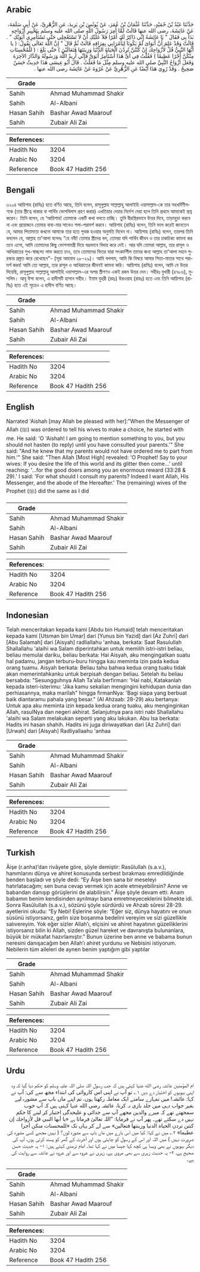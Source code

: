 ## Arabic


<div dir="rtl" lang="ar" style={{fontSize:'larger',backgroundColor:'#f8f9fa',padding:20}}>
حَدَّثَنَا عَبْدُ بْنُ حُمَيْدٍ، حَدَّثَنَا عُثْمَانُ بْنُ عُمَرَ، عَنْ يُونُسَ بْنِ يَزِيدَ، عَنِ الزُّهْرِيِّ، عَنْ أَبِي سَلَمَةَ، عَنْ عَائِشَةَ، رضى الله عنها قَالَتْ لَمَّا أُمِرَ رَسُولُ اللَّهِ صلى الله عليه وسلم بِتَخْيِيرِ أَزْوَاجِهِ بَدَأَ بِي فَقَالَ ‏"‏ يَا عَائِشَةُ إِنِّي ذَاكِرٌ لَكِ أَمْرًا فَلاَ عَلَيْكِ أَنْ لاَ تَسْتَعْجِلِي حَتَّى تَسْتَأْمِرِي أَبَوَيْكِ ‏"‏ ‏.‏ قَالَتْ وَقَدْ عَلِمَ أَنَّ أَبَوَاىَ لَمْ يَكُونَا لِيَأْمُرَانِي بِفِرَاقِهِ قَالَتْ ثُمَّ قَالَ ‏"‏ إِنَّ اللَّهَ تَعَالَى يَقُولُ‏:‏ ‏(‏ يا أَيُّهَا النَّبِيُّ قُلْ لأَزْوَاجِكَ إِنْ كُنْتُنَّ تُرِدْنَ الْحَيَاةَ الدُّنْيَا وَزِينَتَهَا فَتَعَالَيْنَ ‏)‏ حَتَّى بَلَغَ ‏:‏ ‏(‏ للْمُحْسِنَاتِ مِنْكُنَّ أَجْرًا عَظِيمًا ‏)‏ فَقُلْتُ فِي أَىِّ هَذَا أَسْتَأْمِرُ أَبَوَىَّ فَإِنِّي أُرِيدُ اللَّهَ وَرَسُولَهُ وَالدَّارَ الآخِرَةَ وَفَعَلَ أَزْوَاجُ النَّبِيِّ صلى الله عليه وسلم مِثْلَ مَا فَعَلْتُ ‏.‏ قَالَ أَبُو عِيسَى هَذَا حَدِيثٌ حَسَنٌ صَحِيحٌ ‏.‏ وَقَدْ رُوِيَ هَذَا أَيْضًا عَنِ الزُّهْرِيِّ عَنْ عُرْوَةَ عَنْ عَائِشَةَ رضى الله عنها ‏.‏
</div>
<div style={{backgroundColor:'#f8f9fa',padding:20, marginBottom: 10}}><table> <thead> <tr> <th>Grade</th> <th></th> </tr> </thead> <tbody> <tr><td>Sahih</td><td>Ahmad Muhammad Shakir</td></tr><tr><td>Sahih</td><td>Al-Albani</td></tr><tr><td>Hasan Sahih</td><td>Bashar Awad Maarouf</td></tr><tr><td>Sahih</td><td>Zubair Ali Zai</td></tr></tbody></table><table> <thead> <tr> <th>References:</th> <th></th> </tr> </thead> <tbody><tr><td>Hadith No</td><td>3204</td></tr><tr><td>Arabic No</td><td>3204</td></tr><tr><td>Reference</td><td>Book 47 Hadith 256</td></tr></tbody></table></div>

## Bengali


<div dir="ltr" lang="bn" style={{fontSize:'larger',backgroundColor:'#f8f9fa',padding:20}}>
৩২০৪ আয়িশাহ (রাযিঃ) হতে বর্ণিত আছে, তিনি বলেন, রাসূলুল্লাহ সাল্লাল্লাহু আলাইহি ওয়াসাল্লাম-কে তার সহধর্মিণীগণকে (তার স্ত্রীত্বে থাকার বা পার্থিব ভোগবিলাস গ্রহণ করার) এখতিয়ার দেয়ার নির্দেশ দেয়া হলে তিনি প্রথমে আমাকেই প্রশ্ন করেন। তিনি বলেন, হে ‘আয়িশাহ! তোমাকে একটি কথা বলতে চাচ্ছি। তুমি ধীরস্থিরভাবে উত্তর দিবে, তাড়াহুড়া করবে না এবং প্রয়োজনে তোমার বাবা-মার সাথেও শলা-পরামর্শ করবে। আয়িশাহ (রাযিঃ) বলেন, তিনি ভাল করেই জানতেন যে, আমার পিতামাতা কখনো আমাকে তার হতে পৃথক হওয়ার অনুমতি দিবেন না। আয়িশাহ (রাযিঃ) বলেন, তারপর তিনি বললেন যে, আল্লাহ তা'আলা বলেনঃ “হে নবী! তোমার স্ত্রীদের বল, তোমরা যদি পার্থিব জীবন ও তার চাকচিক্য কামনা কর তবে এসো, আমি তোমাদের কিছু ভোগসামগ্ৰী দিয়ে ভদ্রভাবে বিদায় করে দেই। আর যদি তোমরা আল্লাহ, তার রাসূল ও আখিরাতের সুখ-স্বাচ্ছন্দ্য লাভ করতে চাও, তবে তোমাদের ভিতর যারা সৎকর্মশীল তাদের জন্য আল্লাহ তা'আলা মহান পুরস্কার প্রস্তুত করে রেখেছেন"- (সূরা আহযাব ২৮-২৯)। আমি বললাম, আমি কি বিষয়ে আমার পিতা-মাতার সাথে পরামর্শ করব! আমি তো আল্লাহ, তার রাসূল ও আখিরাতের জীবনই কামনা করি। আয়িশাহ (রাযিঃ) বলেন, আমি যে উত্তর দিয়েছি, রাসূলুল্লাহ সাল্লাল্লাহু আলাইহি ওয়াসাল্লাম-এর অপর স্ত্রীগণও একই রকম উত্তর দেন। সহীহঃ বুখারী (৪৭৮৬), মুসলিম। আবূ ঈসা বলেন, এ হাদীসটি হাসান সহীহ। ইমাম যুহরী (রহঃ) উরওয়াহ (রাহঃ) হতে এবং তিনি আয়িশাহ (রাযিঃ) হতে এই সূত্রেও এ হাদীস বর্ণিত আছে।
</div>
<div style={{backgroundColor:'#f8f9fa',padding:20, marginBottom: 10}}><table> <thead> <tr> <th>Grade</th> <th></th> </tr> </thead> <tbody> <tr><td>Sahih</td><td>Ahmad Muhammad Shakir</td></tr><tr><td>Sahih</td><td>Al-Albani</td></tr><tr><td>Hasan Sahih</td><td>Bashar Awad Maarouf</td></tr><tr><td>Sahih</td><td>Zubair Ali Zai</td></tr></tbody></table><table> <thead> <tr> <th>References:</th> <th></th> </tr> </thead> <tbody><tr><td>Hadith No</td><td>3204</td></tr><tr><td>Arabic No</td><td>3204</td></tr><tr><td>Reference</td><td>Book 47 Hadith 256</td></tr></tbody></table></div>

## English


<div dir="ltr" lang="en" style={{fontSize:'larger',backgroundColor:'#f8f9fa',padding:20}}>
Narrated 'Aishah [may Allah be pleased with her]:"When the Messenger of Allah (ﷺ) was ordered to tell his wives to make a choice, he started with me. He said: 'O 'Aishah! I am going to mention something to you, but you should not hasten (to reply) until you have consulted your parents.'" She said: "And he knew that my parents would not have ordered me to part from him.'" She said: "Then Allah [Most High] revealed: 'O Prophet! Say to your wives: If you desire the life of this world and its glitter then come...' until reaching: '...for the good doers among you an enormous reward (33:28 & 29).' I said: 'For what should I consult my parents? Indeed I want Allah, His Messenger, and the abode of the Hereafter.' The (remaining) wives of the Prophet (ﷺ) did the same as I did
</div>
<div style={{backgroundColor:'#f8f9fa',padding:20, marginBottom: 10}}><table> <thead> <tr> <th>Grade</th> <th></th> </tr> </thead> <tbody> <tr><td>Sahih</td><td>Ahmad Muhammad Shakir</td></tr><tr><td>Sahih</td><td>Al-Albani</td></tr><tr><td>Hasan Sahih</td><td>Bashar Awad Maarouf</td></tr><tr><td>Sahih</td><td>Zubair Ali Zai</td></tr></tbody></table><table> <thead> <tr> <th>References:</th> <th></th> </tr> </thead> <tbody><tr><td>Hadith No</td><td>3204</td></tr><tr><td>Arabic No</td><td>3204</td></tr><tr><td>Reference</td><td>Book 47 Hadith 256</td></tr></tbody></table></div>

## Indonesian


<div dir="ltr" lang="id" style={{fontSize:'larger',backgroundColor:'#f8f9fa',padding:20}}>
Telah menceritakan kepada kami [Abdu bin Humaid] telah menceritakan kepada kami [Utsman bin Umar] dari [Yunus bin Yazid] dari [Az Zuhri] dari [Abu Salamah] dari [Aisyah] radliallahu 'anhaa, berkata: Saat Rasulullah Shallallahu 'alaihi wa Salam diperintahkan untuk memilih istri-istri beliau, beliau memulai dariku, beliau berkata: Hai Aisyah, aku mengingatkan suatu hal padamu, jangan terburu-buru hingga kau meminta izin pada kedua orang tuamu. Aisyah berkata: Beliau tahu bahwa kedua orang tuaku tidak akan memerintahkanku untuk berpisah dengan beliau. Setelah itu beliau bersabda: "Sesungguhnya Allah Ta'ala berfirman: 'Hai nabi, Katakanlah kepada isteri-isterimu: 'Jika kamu sekalian mengingini kehidupan dunia dan perhiasannya, maka marilah" hingga firmanNya: 'Bagi siapa yang berbuat baik diantaramu pahala yang besar." (Al Ahzaab: 28-29) aku bertanya: Untuk apa aku meminta izin kepada kedua orang tuaku, aku menginginkan Allah, rasulNya dan negeri akhirat. Selanjutnya para istri nabi Shallallahu 'alaihi wa Salam melakukan seperti yang aku lakukan. Abu Isa berkata: Hadits ini hasan shahih. Hadits ini juga diriwayatkan dari [Az Zuhri] dari [Urwah] dari [Aisyah] Radliyallaahu 'anhaa
</div>
<div style={{backgroundColor:'#f8f9fa',padding:20, marginBottom: 10}}><table> <thead> <tr> <th>Grade</th> <th></th> </tr> </thead> <tbody> <tr><td>Sahih</td><td>Ahmad Muhammad Shakir</td></tr><tr><td>Sahih</td><td>Al-Albani</td></tr><tr><td>Hasan Sahih</td><td>Bashar Awad Maarouf</td></tr><tr><td>Sahih</td><td>Zubair Ali Zai</td></tr></tbody></table><table> <thead> <tr> <th>References:</th> <th></th> </tr> </thead> <tbody><tr><td>Hadith No</td><td>3204</td></tr><tr><td>Arabic No</td><td>3204</td></tr><tr><td>Reference</td><td>Book 47 Hadith 256</td></tr></tbody></table></div>

## Turkish


<div dir="ltr" lang="tr" style={{fontSize:'larger',backgroundColor:'#f8f9fa',padding:20}}>
Âişe (r.anha)’dan rivâyete göre, şöyle demiştir: Rasûlullah (s.a.v.), hanımlarını dünya ve ahiret konusunda serbest bırakması emredildiğinde benden başladı ve şöyle dedi: “Ey Âişe ben sana bir meseleyi hatırlatacağım; sen buna cevap vermek için acele etmeyebilirsin? Anne ve babandan danışıp görüşlerini de alabilirsin.” Âişe şöyle devam etti: Anam babamın benim kendisinden ayrılmayı bana emretmeyeceklerini bilmekte idi. Sonra Rasûlullah (s.a.v.), sözünü şöyle sürdürdü ve Ahzab sûresi 28-29. ayetlerini okudu: “Ey Nebi! Eşlerine söyle: “Eğer siz, dünya hayatını ve onun süsünü istiyorsanız, gelin size boşanma bedelini vereyim ve sizi güzellikle salıvereyim. Yok eğer sizler Allah’ı, elçisini ve ahiret hayatının güzelliklerini istiyorsanız bilin ki Allah, sizden güzel hareket ve davranışta bulunanlara, büyük bir mükafat hazırlamıştır.” Bunun üzerine ben anne ve babama bunun neresini danışacağım ben Allah’ı ahiret yurdunu ve Nebisini istiyorum. Nebilerin tüm aileleri de aynen benim yaptığım gibi yaptılar
</div>
<div style={{backgroundColor:'#f8f9fa',padding:20, marginBottom: 10}}><table> <thead> <tr> <th>Grade</th> <th></th> </tr> </thead> <tbody> <tr><td>Sahih</td><td>Ahmad Muhammad Shakir</td></tr><tr><td>Sahih</td><td>Al-Albani</td></tr><tr><td>Hasan Sahih</td><td>Bashar Awad Maarouf</td></tr><tr><td>Sahih</td><td>Zubair Ali Zai</td></tr></tbody></table><table> <thead> <tr> <th>References:</th> <th></th> </tr> </thead> <tbody><tr><td>Hadith No</td><td>3204</td></tr><tr><td>Arabic No</td><td>3204</td></tr><tr><td>Reference</td><td>Book 47 Hadith 256</td></tr></tbody></table></div>

## Urdu


<div dir="rtl" lang="ur" style={{fontSize:'larger',backgroundColor:'#f8f9fa',padding:20}}>
ام المؤمنین عائشہ رضی الله عنہا کہتی ہیں کہ جب رسول اللہ صلی اللہ علیہ وسلم کو حکم دیا گیا کہ وہ اپنی بیویوں کو اختیار دے دیں ۱؎ تو آپ نے اپنی اس کاروائی کی ابتداء مجھ سے کی: آپ نے کہا: عائشہ! میں تمہارے سامنے ایک معاملہ رکھتا ہوں، تم اپنے ماں باپ سے مشورہ لیے بغیر جواب دہی میں جلد بازی نہ کرنا، عائشہ رضی الله عنہا کہتی ہیں کہ آپ خوب سمجھتے تھے کہ میرے والدین مجھے آپ سے جدائی و علیحدگی اختیار کر لینے کا حکم نہیں دے سکتے تھے۔ پھر آپ نے فرمایا: ”اللہ تعالیٰ فرماتا ہے «يا أيها النبي قل لأزواجك إن كنتن تردن الحياة الدنيا وزينتها فتعالين» سے لے کر یہاں تک «للمحسنات منكن أجرا عظيما» ۲؎ میں نے کہا: کیا میں اس بارے میں ماں باپ سے مشورہ لوں؟ ( نہیں مجھے کسی مشورہ کی ضرورت نہیں ) میں اللہ اور اس کے رسول کو چاہتی ہوں اور آخرت کے گھر کو پسند کرتی ہوں، آپ کی دیگر بیویوں نے بھی ویسا ہی کچھ کہا جیسا میں نے کہا تھا۔ امام ترمذی کہتے ہیں: ۱- یہ حدیث حسن صحیح ہے، ۲- یہ حدیث زہری سے بھی مروی ہے، زہری نے عروہ سے اور عروہ نے عائشہ سے روایت کی ہے۔
</div>
<div style={{backgroundColor:'#f8f9fa',padding:20, marginBottom: 10}}><table> <thead> <tr> <th>Grade</th> <th></th> </tr> </thead> <tbody> <tr><td>Sahih</td><td>Ahmad Muhammad Shakir</td></tr><tr><td>Sahih</td><td>Al-Albani</td></tr><tr><td>Hasan Sahih</td><td>Bashar Awad Maarouf</td></tr><tr><td>Sahih</td><td>Zubair Ali Zai</td></tr></tbody></table><table> <thead> <tr> <th>References:</th> <th></th> </tr> </thead> <tbody><tr><td>Hadith No</td><td>3204</td></tr><tr><td>Arabic No</td><td>3204</td></tr><tr><td>Reference</td><td>Book 47 Hadith 256</td></tr></tbody></table></div>